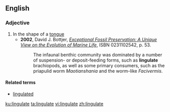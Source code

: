 ==English==

===Adjective===
{{en-adj}}

# In the shape of a [[tongue]]
#*'''2002''', David J. Bottjer, ''[http://books.google.com/books?id=KxRg6GOahxwC&pg=PA53&dq=lingulate&sig=m5nFb_M-8d61gnfh4kV8hsePecU Exceptional Fossil Preservation: A Unique View on the Evolution of Marine Life]'', ISBN 0231102542, p. 53.
#*:The infaunal benthic community was dominated by a number of suspension- or deposit-feeding forms, such as '''lingulate''' brachiopods, as well as some primary consumers, such as the priapulid worm ''Maotianshania'' and the worm-like ''Facivermis''.

====Related terms====
* [[lingulated]]

[[ku:lingulate]]
[[ta:lingulate]]
[[vi:lingulate]]
[[zh:lingulate]]